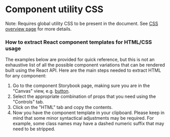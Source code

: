 
<Meta title="Digital HIG/CSS and SASS/MUI component CSS/Overview" />

# Component utility CSS

Note: Requires global utility CSS to be present in the document. See [CSS overview page](/docs/iccc-css-and-sass-css-overview--page) for more details.

### How to extract React component templates for HTML/CSS usage

The examples below are provided for quick reference, but this is not an exhaustive list of all the possible component variations that can be rendered built using the React API. Here are the main steps needed to extract HTML for any component:

1. Go to the component Storybook page, making sure you are in the "Canvas" view, e.g. [button](/story/components-button--default-button).
1. Select the appropriate combination of props that you need using the "Controls" tab.
1. Click on the "HTML" tab and copy the contents.
1. Now you have the component template in your clipboard. Please keep in mind that some minor syntactical adjustments may be required. For example, some class names may have a dashed numeric suffix that may need to be stripped.
